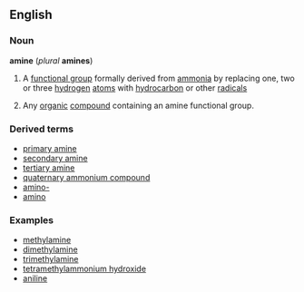 ==English==
===Noun===
{{wikipedia}}
'''amine''' (''plural'' '''amines''')
#{{chemistry}} A [[functional group]] formally derived from [[ammonia]] by replacing one, two or three [[hydrogen]] [[atom]]s with [[hydrocarbon]] or other [[radical]]s
#{{chemistry}} Any [[organic]] [[compound]] containing an amine functional group.
===Derived terms===
*[[primary amine]]
*[[secondary amine]]
*[[tertiary amine]]
*[[quaternary ammonium compound]]
*[[amino-]]
*[[amino]]
===Examples===
*[[methylamine]]
*[[dimethylamine]]
*[[trimethylamine]]
*[[tetramethylammonium hydroxide]]
*[[aniline]]